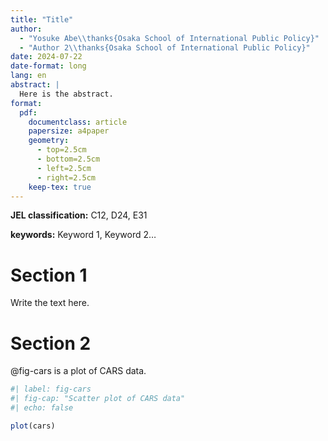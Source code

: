 ```yaml
---
title: "Title"
author: 
  - "Yosuke Abe\\thanks{Osaka School of International Public Policy}"
  - "Author 2\\thanks{Osaka School of International Public Policy}"
date: 2024-07-22
date-format: long
lang: en
abstract: |
  Here is the abstract.
format: 
  pdf: 
    documentclass: article
    papersize: a4paper
    geometry: 
      - top=2.5cm
      - bottom=2.5cm
      - left=2.5cm
      - right=2.5cm
    keep-tex: true
---
```


**JEL classification:** C12, D24, E31

**keywords:** Keyword 1, Keyword 2...

\newpage
# Section 1

Write the text here.

# Section 2

@fig-cars is a plot of CARS data.


```r
#| label: fig-cars
#| fig-cap: "Scatter plot of CARS data"
#| echo: false

plot(cars)
```